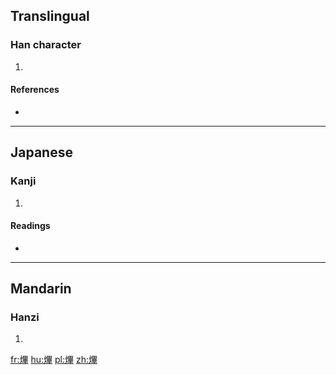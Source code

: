 ==Translingual==

===Han character===
{{Han char|rn=86|rad=火|as=11|sn=15|four=96054|canj=FWTJ}}

# {{defn|Han|sort=火11}}

====References====
* {{Han ref|kx=0680.120|dkj=19324|dj=1091.180|hdz=32228.160|uh=719A|ud=29082|bh=E667|bd=58983}}

----

==Japanese==

===Kanji===
{{ja-kanji|grade=|rs=火11}}

# {{defn|lang=ja|sort=火11}}

====Readings====
* {{ja-readings|on=[[ひつ]] (hitsu), [[ひち]] (hichi)|kun=}}

----

==Mandarin==

===Hanzi===
{{cmn-hanzi|pin=[[bì]] ([[bi4]]), [[shú]] ([[shu2]])|wg=pi<sup>4</sup>, shu<sup>2</sup>}}

# {{defn|lang=cmn|sort=火11}}

[[fr:熚]]
[[hu:熚]]
[[pl:熚]]
[[zh:熚]]